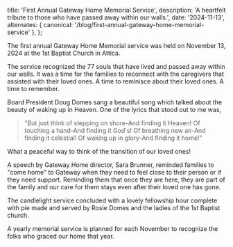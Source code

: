 
  title: 'First Annual Gateway Home Memorial Service',
  description: 'A heartfelt tribute to those who have passed away within our walls.',
  date: '2024-11-13',
  alternates: {
    canonical: '/blog/first-annual-gateway-home-memorial-service'
  },
};

<BlogHeader
  title="First Annual Gateway Home Memorial Service"
  author="Sara Brunner"
/>

The first annual Gateway Home Memorial service was held on November 13, 2024 at the 1st Baptist Church in Attica.

<BlogImage
  src={events}
  alt="Memorial service events"
  caption="The memorial service recognized 77 souls that have lived and passed away within our walls."
/>

The service recognized the 77 souls that have lived and passed away within our walls. It was a time for the families to reconnect with the caregivers that assisted with their loved ones. A time to reminisce about their loved ones. A time to remember.

<BlogImage
  src={candle}
  alt="Candle lit in remembrance"
  caption="A candle lit in remembrance of those who have passed."
/>

Board President Doug Domes sang a beautiful song which talked about the beauty of waking up in Heaven. One of the lyrics that stood out to me was,

> "But just think of stepping on shore-And finding it Heaven! Of touching a hand-And finding it God's! Of breathing new air-And finding it celestial! Of waking up in glory-And finding it home!"

What a peaceful way to think of the transition of our loved ones!

<BlogImage
  src={table}
  alt="Memorial table"
  caption="A memorial table set up to honor those who have passed."
/>

A speech by Gateway Home director, Sara Brunner, reminded families to "come home" to Gateway when they need to feel close to their person or if they need support. Reminding them that once they are here, they are part of the family and our care for them stays even after their loved one has gone.

The candlelight service concluded with a lovely fellowship hour complete with pie made and served by Rosie Domes and the ladies of the 1st Baptist church.

<BlogImage
  src={pie}
  alt="Pie served at the fellowship hour"
  caption="Delicious pies served during the fellowship hour."
/>

A yearly memorial service is planned for each November to recognize the folks who graced our home that year.

<BlogImage
  src={walkway}
  alt="Walkway at Gateway Home"
  caption="The walkway at Gateway Home, a place of comfort and remembrance."
/>
